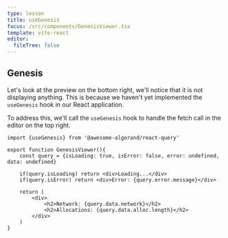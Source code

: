 ```yaml
---
type: lesson
title: useGenesis
focus: /src/components/GenesisViewer.tsx
template: vite-react
editor:
  fileTree: false
---
```


## Genesis

Let's look at the preview on the bottom right, we'll notice that it is not displaying anything.
This is because we haven't yet implemented the `useGenesis` hook in our React application.

To address this, we'll call the `useGenesis` hook to handle the fetch call in the editor on the top right.


```tsx add={4}
import {useGenesis} from '@awesome-algorand/react-query'

export function GenesisViewer(){
    const query = {isLoading: true, isError: false, error: undefined, data: undefined}

    if(query.isLoading) return <div>Loading...</div>
    if(query.isError) return <div>Error: {query.error.message}</div>

    return (
        <div>
            <h2>Network: {query.data.network}</h2>
            <h2>Allocations: {query.data.alloc.length}</h2>
        </div>
    )
}

```

